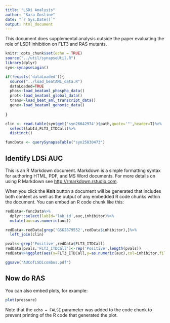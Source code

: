 ```yaml
---
title: "LSDi Analysis"
author: "Sara Gosline"
date: "`r Sys.Date()`"
output: html_document
---
```


This document does supplemental analysis outside the paper evaluating the role of LSD1 inhibition on FLT3 and RAS mutants. 

```r
knitr::opts_chunk$set(echo = TRUE)
source("../util/synapseUtil.R")
library(dplyr)
syn<-synapseLogin()

if(!exists('dataLoaded')){
  source("../load_beatAML_data.R")
  dataLoaded=TRUE
  phos<-load_beataml_phospho_data()
  prot<-load_beataml_global_data()
  trans<-load_beat_aml_transcript_data()
  gene<-load_beataml_genomic_data()
  
}

clin <- read.table(syn$get('syn26642974')$path,quote='"',header=T)%>%
  select(labId,FLT3_ITDCall)%>%
  distinct()

funcData <- querySynapseTable("syn25830473")

```

## Identify LDSi AUC

This is an R Markdown document. Markdown is a simple formatting syntax for authoring HTML, PDF, and MS Word documents. For more details on using R Markdown see <http://rmarkdown.rstudio.com>.

When you click the **Knit** button a document will be generated that includes both content as well as the output of any embedded R code chunks within the document. You can embed an R code chunk like this:

```r

redData<-funcData%>%
  dplyr::select(labId='lab_id',auc,inhibitor)%>%
  mutate(auc=as.numeric(auc))

redData<-redData[grep('GSK2879552',redData$inhibitor),]%>%
  left_join(clin)

pvals<-grep('Positive',redData$FLT3_ITDCall)
redData[pvals,'FLT3_ITDCall']<-rep('Positive',length(pvals))
redData%>%ggplot(aes(x=FLT3_ITDCall,y=as.numeric(auc),col=inhibitor,fill=inhibitor))+geom_boxplot()

ggsave("AUCofLSDicombos.pdf")
```

##  Now do RAS

You can also embed plots, for example:

```r
plot(pressure)
```

Note that the `echo = FALSE` parameter was added to the code chunk to prevent printing of the R code that generated the plot.
